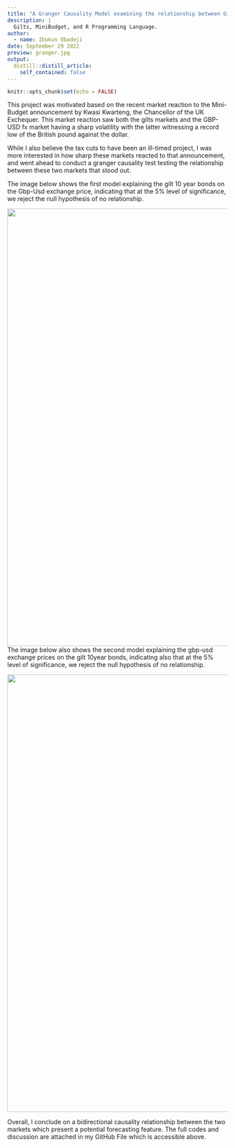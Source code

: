```yaml
---
title: "A Granger Causality Model examining the relationship between Gilt 10-year Bond Yields and GBP-USD Exchange Prices"
description: |
  Gilts, MiniBudget, and R Programming Language.
author:
  - name: Ibukun Obadeji
date: September 29 2022
preview: granger.jpg
output:
  distill::distill_article:
    self_contained: false
---
```



```r
knitr::opts_chunk$set(echo = FALSE)
```


This project was motivated based on the recent market reaction to the Mini-Budget announcement by Kwasi Kwarteng, the Chancellor of the UK Exchequer. This market reaction saw both the gilts markets and the GBP-USD fx market having a sharp volatility with the latter witnessing a record low of the British pound against the dollar.

While I also believe the tax cuts to have been an ill-timed project, I was more interested in how sharp these markets reacted to that announcement, and went ahead to conduct a granger causality test testing the relationship between these two markets that stood out.

The image below shows the first model explaining the gilt 10 year bonds on the Gbp-Usd exchange price, indicating that at the 5% level of significance, we reject the null hypothesis of no relationship.

![](granger1.png){width=1000} 
The image below also shows the second model explaining the gbp-usd exchange prices on the gilt 10year bonds, indicating also that at the 5% level of significance, we reject the null hypothesis of no relationship.

![](granger2.png){width=1000} 

Overall, I conclude on a bidirectional causality relationship between the two markets which present a potential forecasting feature. The full codes and discussion are attached in my GitHub File which is accessible above.